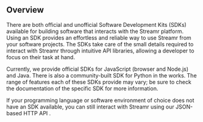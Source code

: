 

## Overview
There are both official and unofficial Software Development Kits (SDKs) available for building software that interacts
with the Streamr platform. Using an SDK provides an effortless and reliable way to use Streamr from your software
projects. The SDKs take care of the small details required to interact with Streamr through intuitive API libraries, allowing a
developer to focus on their task at hand.


Currently, we provide official SDKs for JavaScript (browser and Node.js) and Java. There is also a community-built SDK for
Python in the works. The range of features each of these SDKs provide may vary; be sure to check the documentation of
the specific SDK for more information.

If your programming language or software environment of choice does not have an SDK available, you can still interact
with Streamr using our <Link to={links.newdocs.api}>JSON-based HTTP API</Link> .
